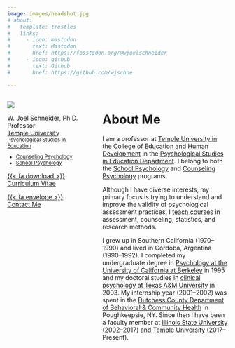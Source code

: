 ```yaml
---
image: images/headshot.jpg
# about:
#   template: trestles
#   links:
#     - icon: mastodon
#       text: Mastodon
#       href: https://fosstodon.org/@wjoelschneider
#     - icon: github
#       text: Github
#       href: https://github.com/wjschne

---
```



:::: {.columns}

::: {.column width="35%"}
![](images/headshot.jpg){.rounded-circle}  

W. Joel Schneider, Ph.D.  
Professor  
[[Temple University]{.h5}](https://education.temple.edu/)  
<small>[Psychological Studies in Education](https://education.temple.edu/pse)</small>  
<small><ul><li>[Counseling Psychology](https://education.temple.edu/counseling)</li><li>[School Psychology](https://education.temple.edu/schoolpsychology)</li></ul></small>  

[{{< fa download >}} Curriculum Vitae ](files/schneider-vita.pdf)

[{{< fa envelope >}} Contact Me ](mailto:schneider@temple.edu)

:::
::: {.column width="3%"}
:::
::: {.column width="62%"}
# About Me

I am a professor at [Temple University in the College of Education and Human Development](https://education.temple.edu/) in the [Psychological Studies in Education Department](https://education.temple.edu/pse). I belong to both the [School Psychology](https://www.temple.edu/academics/degree-programs/school-psychology-phd-ed-scps-phd) and [Counseling Psychology](https://education.temple.edu/counseling) programs. 

Although I have diverse interests, my primary focus is trying to understand and improve the validity of psychological assessment practices. I [teach courses](/courses) in assessment, counseling, statistics, and research methods.

I grew up in Southern California (1970--1990) and lived in C&oacute;rdoba, Argentina (1990--1992). I completed my undergraduate degree in [Psychology at the University of California at Berkeley](https://psychology.berkeley.edu/) in 1995 and my doctoral studies in [clinical psychology at Texas A&M University](https://liberalarts.tamu.edu/psychology/phd/clinical/) in 2003. My internship year (2001--2002) was spent in the [Dutchess County Department of Behavioral & Community Health](https://www.dutchessny.gov/Departments/DBCH/dbch.htm) in Poughkeepsie, NY. Since then I have been a faculty member at [Illinois State University](https://psychology.illinoisstate.edu/) (2002--2017) and [Temple University](https://education.temple.edu/) (2017--Present).
:::

::::


